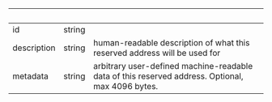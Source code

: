 | &nbsp;      | &nbsp; | &nbsp;                                                                                           |
| ----------- | ------ | ------------------------------------------------------------------------------------------------ |
| id          | string |                                                                                                  |
| description | string | human-readable description of what this reserved address will be used for                        |
| metadata    | string | arbitrary user-defined machine-readable data of this reserved address. Optional, max 4096 bytes. |

